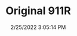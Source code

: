 ---
width: 1333
height: 2000
title: Original 911R
description: Exhaust on one of the few original 911Rs
date: 2/25/2022 3:05:14 PM
cameraMake: Sony
cameraModel: ILCE-7M3
lens: FE 35mm F1.4 GM
settingsfStop: f/1.4
settingsISO: ISO 100
settingsShutter: 1/125
settingsFocalLength: 35 mm
---
